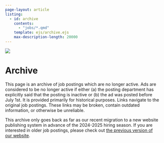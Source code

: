 ```yaml
---
page-layout: article
listing: 
  - id: archive
    contents: 
      - "jobs/*.qmd"
    template: ejs/archive.ejs
    max-description-length: 20000
---
```


![](assets/img/cs-pui-listing.jpg)

# Archive

This page is an archive of job postings which are no longer active. [Ads are considered to be no longer active if either (a) the posting department has explicitly said that the posting is inactive or (b) the ad was posted before July 1st. ]{.aside} It is provided primarily for historical purposes. Links navigate to the original job postings. These links may be broken, contain outdated information, or otherwise be unreliable. 

::: {.notice .notice-blue}

This archive only goes back as far as our recent migration to a new website publishing system in advance of the 2024-2025 hiring season. If you are interested in older job postings, please check out [the previous version of our website](URL HERE).

:::


:::{#archive}
:::
